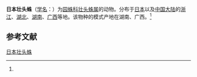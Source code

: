 {{Speciesbox
| name = 日本壮头蛛
| status = 
| status_system = 
| image = 
| genus = Chorizopes
| species = nipponicus
| authority = (Yaginuma, 1963)<ref name='id13596'>{{cite web| url =http://www.bioinfo.cn/db05/BjdwSpecies.php?action=view&id=13596| title =日本壮头蛛| work =《中国动物物种编目数据库》| publisher =中国科学院微生物研究所| author =中国科学院动物研究所| accessdate =2009-04-28| deadurl =yes| archiveurl =https://web.archive.org/web/20160305044148/http://www.bioinfo.cn/db05/BjdwSpecies.php?action=view&id=13596| archivedate =2016-03-05}}</ref>
}}

'''日本壮头蛛'''（[[学名|学名]]：{{lang|la|''Chorizopes nipponicus''}}）为[[园蛛科|园蛛科]][[壮头蛛属|壮头蛛属]]的动物。分布于[[日本|日本]]以及[[中国大陆|中国大陆]]的[[浙江|浙江]]、[[湖北|湖北]]、[[湖南|湖南]]、[[广西|广西]]等地。该物种的模式产地在湖南、广西。<ref name='id13596'/>

== 参考文献 ==
{{reflist}}

{{Wikispecies|Chorizopes nipponicus}}
{{Taxonbar|from=Q2795425}}

[[Category:壮头蛛属|日本壮头蛛]]


{{蜘蛛小作品}}